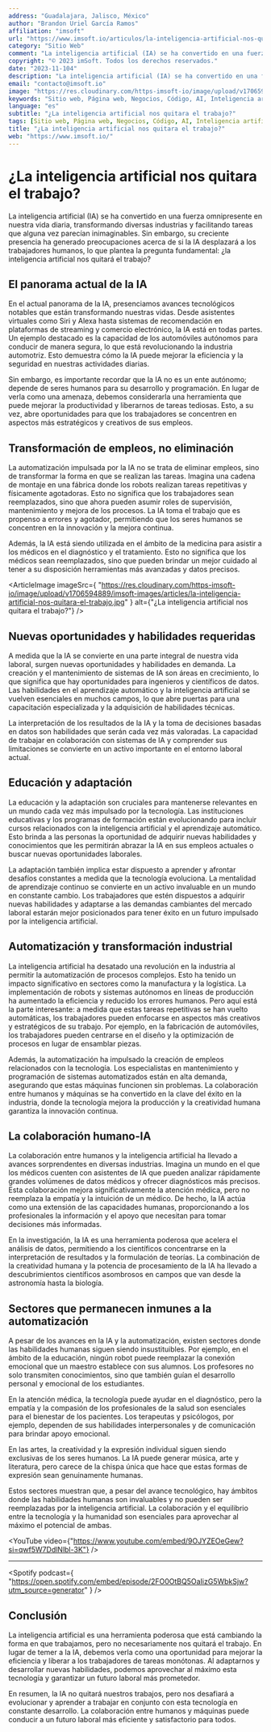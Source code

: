 ```yaml
---
address: "Guadalajara, Jalisco, México"
author: "Brandon Uriel García Ramos"
affiliation: "imsoft"
url: "https://www.imsoft.io/articulos/la-inteligencia-artificial-nos-quitara-el-trabajo"
category: "Sitio Web"
comment: "La inteligencia artificial (IA) se ha convertido en una fuerza omnipresente en nuestra vida diaria, transformando diversas industrias y facilitando tareas que alguna vez parecían inimaginables. Sin embargo, su creciente presencia ha generado preocupaciones acerca de si la IA desplazará a los trabajadores humanos, lo que plantea la pregunta fundamental: ¿la inteligencia artificial nos quitará el trabajo?"
copyright: "© 2023 imSoft. Todos los derechos reservados."
date: "2023-11-104"
description: "La inteligencia artificial (IA) se ha convertido en una fuerza omnipresente en nuestra vida diaria, transformando diversas industrias y facilitando tareas que alguna vez parecían inimaginables. Sin embargo, su creciente presencia ha generado preocupaciones acerca de si la IA desplazará a los trabajadores humanos, lo que plantea la pregunta fundamental: ¿la inteligencia artificial nos quitará el trabajo?"
email: "contacto@imsoft.io"
image: "https://res.cloudinary.com/https-imsoft-io/image/upload/v1706594889/imsoft-images/articles/la-inteligencia-artificial-nos-quitara-el-trabajo.jpg"
keywords: "Sitio web, Página web, Negocios, Código, AI, Inteligencia artificial, IA"
language: "es"
subtitle: "¿La inteligencia artificial nos quitara el trabajo?"
tags: [Sitio web, Página web, Negocios, Código, AI, Inteligencia artificial, IA]
title: "¿La inteligencia artificial nos quitara el trabajo?"
web: "https://www.imsoft.io/"
---
```


# ¿La inteligencia artificial nos quitara el trabajo?

La inteligencia artificial (IA) se ha convertido en una fuerza omnipresente en nuestra vida diaria, transformando diversas industrias y facilitando tareas que alguna vez parecían inimaginables. Sin embargo, su creciente presencia ha generado preocupaciones acerca de si la IA desplazará a los trabajadores humanos, lo que plantea la pregunta fundamental: ¿la inteligencia artificial nos quitará el trabajo?

## El panorama actual de la IA

En el actual panorama de la IA, presenciamos avances tecnológicos notables que están transformando nuestras vidas. Desde asistentes virtuales como Siri y Alexa hasta sistemas de recomendación en plataformas de streaming y comercio electrónico, la IA está en todas partes. Un ejemplo destacado es la capacidad de los automóviles autónomos para conducir de manera segura, lo que está revolucionando la industria automotriz. Esto demuestra cómo la IA puede mejorar la eficiencia y la seguridad en nuestras actividades diarias.

Sin embargo, es importante recordar que la IA no es un ente autónomo; depende de seres humanos para su desarrollo y programación. En lugar de verla como una amenaza, debemos considerarla una herramienta que puede mejorar la productividad y liberarnos de tareas tediosas. Esto, a su vez, abre oportunidades para que los trabajadores se concentren en aspectos más estratégicos y creativos de sus empleos.

## Transformación de empleos, no eliminación

La automatización impulsada por la IA no se trata de eliminar empleos, sino de transformar la forma en que se realizan las tareas. Imagina una cadena de montaje en una fábrica donde los robots realizan tareas repetitivas y físicamente agotadoras. Esto no significa que los trabajadores sean reemplazados, sino que ahora pueden asumir roles de supervisión, mantenimiento y mejora de los procesos. La IA toma el trabajo que es propenso a errores y agotador, permitiendo que los seres humanos se concentren en la innovación y la mejora continua.

Además, la IA está siendo utilizada en el ámbito de la medicina para asistir a los médicos en el diagnóstico y el tratamiento. Esto no significa que los médicos sean reemplazados, sino que pueden brindar un mejor cuidado al tener a su disposición herramientas más avanzadas y datos precisos.

<ArticleImage
  imageSrc={
    "https://res.cloudinary.com/https-imsoft-io/image/upload/v1706594889/imsoft-images/articles/la-inteligencia-artificial-nos-quitara-el-trabajo.jpg"
  }
  alt={"¿La inteligencia artificial nos quitara el trabajo?"}
/>

## Nuevas oportunidades y habilidades requeridas

A medida que la IA se convierte en una parte integral de nuestra vida laboral, surgen nuevas oportunidades y habilidades en demanda. La creación y el mantenimiento de sistemas de IA son áreas en crecimiento, lo que significa que hay oportunidades para ingenieros y científicos de datos. Las habilidades en el aprendizaje automático y la inteligencia artificial se vuelven esenciales en muchos campos, lo que abre puertas para una capacitación especializada y la adquisición de habilidades técnicas.

La interpretación de los resultados de la IA y la toma de decisiones basadas en datos son habilidades que serán cada vez más valoradas. La capacidad de trabajar en colaboración con sistemas de IA y comprender sus limitaciones se convierte en un activo importante en el entorno laboral actual.

## Educación y adaptación

La educación y la adaptación son cruciales para mantenerse relevantes en un mundo cada vez más impulsado por la tecnología. Las instituciones educativas y los programas de formación están evolucionando para incluir cursos relacionados con la inteligencia artificial y el aprendizaje automático. Esto brinda a las personas la oportunidad de adquirir nuevas habilidades y conocimientos que les permitirán abrazar la IA en sus empleos actuales o buscar nuevas oportunidades laborales.

La adaptación también implica estar dispuesto a aprender y afrontar desafíos constantes a medida que la tecnología evoluciona. La mentalidad de aprendizaje continuo se convierte en un activo invaluable en un mundo en constante cambio. Los trabajadores que estén dispuestos a adquirir nuevas habilidades y adaptarse a las demandas cambiantes del mercado laboral estarán mejor posicionados para tener éxito en un futuro impulsado por la inteligencia artificial.

## Automatización y transformación industrial

La inteligencia artificial ha desatado una revolución en la industria al permitir la automatización de procesos complejos. Esto ha tenido un impacto significativo en sectores como la manufactura y la logística. La implementación de robots y sistemas autónomos en líneas de producción ha aumentado la eficiencia y reducido los errores humanos. Pero aquí está la parte interesante: a medida que estas tareas repetitivas se han vuelto automáticas, los trabajadores pueden enfocarse en aspectos más creativos y estratégicos de su trabajo. Por ejemplo, en la fabricación de automóviles, los trabajadores pueden centrarse en el diseño y la optimización de procesos en lugar de ensamblar piezas.

Además, la automatización ha impulsado la creación de empleos relacionados con la tecnología. Los especialistas en mantenimiento y programación de sistemas automatizados están en alta demanda, asegurando que estas máquinas funcionen sin problemas. La colaboración entre humanos y máquinas se ha convertido en la clave del éxito en la industria, donde la tecnología mejora la producción y la creatividad humana garantiza la innovación continua.

## La colaboración humano-IA

La colaboración entre humanos y la inteligencia artificial ha llevado a avances sorprendentes en diversas industrias. Imagina un mundo en el que los médicos cuenten con asistentes de IA que pueden analizar rápidamente grandes volúmenes de datos médicos y ofrecer diagnósticos más precisos. Esta colaboración mejora significativamente la atención médica, pero no reemplaza la empatía y la intuición de un médico. De hecho, la IA actúa como una extensión de las capacidades humanas, proporcionando a los profesionales la información y el apoyo que necesitan para tomar decisiones más informadas.

En la investigación, la IA es una herramienta poderosa que acelera el análisis de datos, permitiendo a los científicos concentrarse en la interpretación de resultados y la formulación de teorías. La combinación de la creatividad humana y la potencia de procesamiento de la IA ha llevado a descubrimientos científicos asombrosos en campos que van desde la astronomía hasta la biología.

## Sectores que permanecen inmunes a la automatización

A pesar de los avances en la IA y la automatización, existen sectores donde las habilidades humanas siguen siendo insustituibles. Por ejemplo, en el ámbito de la educación, ningún robot puede reemplazar la conexión emocional que un maestro establece con sus alumnos. Los profesores no solo transmiten conocimientos, sino que también guían el desarrollo personal y emocional de los estudiantes.

En la atención médica, la tecnología puede ayudar en el diagnóstico, pero la empatía y la compasión de los profesionales de la salud son esenciales para el bienestar de los pacientes. Los terapeutas y psicólogos, por ejemplo, dependen de sus habilidades interpersonales y de comunicación para brindar apoyo emocional.

En las artes, la creatividad y la expresión individual siguen siendo exclusivas de los seres humanos. La IA puede generar música, arte y literatura, pero carece de la chispa única que hace que estas formas de expresión sean genuinamente humanas.

Estos sectores muestran que, a pesar del avance tecnológico, hay ámbitos donde las habilidades humanas son invaluables y no pueden ser reemplazadas por la inteligencia artificial. La colaboración y el equilibrio entre la tecnología y la humanidad son esenciales para aprovechar al máximo el potencial de ambas.

<YouTube video={"https://www.youtube.com/embed/9OJYZEOeGew?si=qwf5W7DdlNlbl-3K"} />

---

<Spotify
  podcast={
    "https://open.spotify.com/embed/episode/2FO0OtBQ5OaIizG5WbkSjw?utm_source=generator"
  }
/>

## Conclusión

La inteligencia artificial es una herramienta poderosa que está cambiando la forma en que trabajamos, pero no necesariamente nos quitará el trabajo. En lugar de temer a la IA, debemos verla como una oportunidad para mejorar la eficiencia y liberar a los trabajadores de tareas monótonas. Al adaptarnos y desarrollar nuevas habilidades, podemos aprovechar al máximo esta tecnología y garantizar un futuro laboral más prometedor.

En resumen, la IA no quitará nuestros trabajos, pero nos desafiará a evolucionar y aprender a trabajar en conjunto con esta tecnología en constante desarrollo. La colaboración entre humanos y máquinas puede conducir a un futuro laboral más eficiente y satisfactorio para todos.
